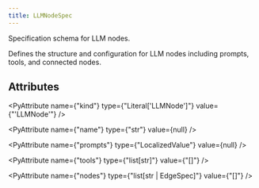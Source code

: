 ```yaml
---
title: LLMNodeSpec
---
```


Specification schema for LLM nodes.

Defines the structure and configuration for LLM nodes including
prompts, tools, and connected nodes.

## Attributes

<PyAttribute name={"kind"} type={"Literal['LLMNode']"} value={"'LLMNode'"} />

<PyAttribute name={"name"} type={"str"} value={null} />

<PyAttribute name={"prompts"} type={"LocalizedValue"} value={null} />

<PyAttribute name={"tools"} type={"list[str]"} value={"[]"} />

<PyAttribute name={"nodes"} type={"list[str | EdgeSpec]"} value={"[]"} />
